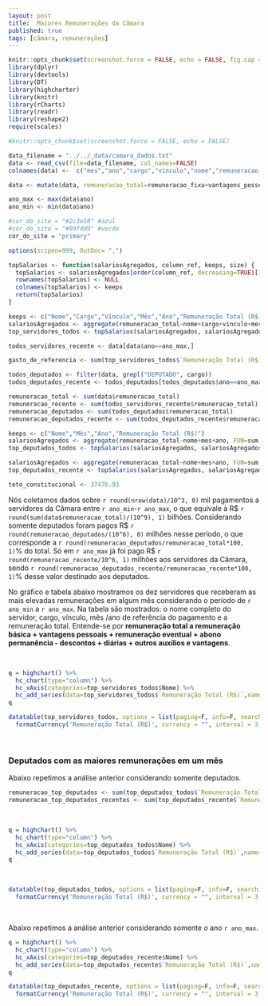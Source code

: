 ```yaml
---
layout: post
title:  Maiores Remunerações da Câmara
published: true
tags: [câmara, remunerações]
---
```


```r
knitr::opts_chunk$set(screenshot.force = FALSE, echo = FALSE, fig.cap = "")
library(dplyr)
library(devtools)
library(DT)
library(highcharter)
library(knitr)
library(rCharts)
library(readr)
library(reshape2)
require(scales)
```


```r
#knitr::opts_chunk$set(screenshot.force = FALSE, echo = FALSE)

data_filename = "../../_data/camara_dados.txt"
data <- read_csv(file=data_filename, col_names=FALSE)
colnames(data) <-  c("mes","ano","cargo","vinculo","nome","remuneracao_fixa","vantagens_pessoais","remuneracao_eventual","abono_permanencia","descontos","diarias","outros_auxilios","outras_vantagens")

data <- mutate(data, remuneracao_total=remuneracao_fixa+vantagens_pessoais+remuneracao_eventual+abono_permanencia-descontos+diarias+outros_auxilios+outras_vantagens)

ano_max <- max(data$ano)
ano_min <- min(data$ano)

#cor_do_site = "#2c3e50" #azul
#cor_do_site = "#99fdd9" #verde
cor_do_site = "primary"

options(scipen=999, OutDec= ",")

topSalarios <- function(salariosAgregados, column_ref, keeps, size) {
  topSalarios <- salariosAgregados[order(column_ref, decreasing=TRUE)[1:size],]
  rownames(topSalarios) <- NULL
  colnames(topSalarios) <- keeps
  return(topSalarios)
}

keeps <- c("Nome","Cargo","Vínculo","Mês","Ano","Remuneração Total (R$)")
salariosAgregados <- aggregate(remuneracao_total~nome+cargo+vinculo+mes+ano, FUN=sum, data)
top_servidores_todos <- topSalarios(salariosAgregados, salariosAgregados$remuneracao_total, keeps, 10)

todos_servidores_recente <- data[data$ano==ano_max,]

gasto_de_referencia <- sum(top_servidores_todos$`Remuneração Total (R$)`)

todos_deputados <- filter(data, grepl("DEPUTADO", cargo))
todos_deputados_recente <- todos_deputados[todos_deputados$ano==ano_max,]

remuneracao_total <- sum(data$remuneracao_total)
remuneracao_recente <- sum(todos_servidores_recente$remuneracao_total)
remuneracao_deputados <- sum(todos_deputados$remuneracao_total)
remuneracao_deputados_recente <- sum(todos_deputados_recente$remuneracao_total)

keeps <- c("Nome","Mês","Ano","Remuneração Total (R$)")
salariosAgregados <- aggregate(remuneracao_total~nome+mes+ano, FUN=sum, todos_deputados)
top_deputados_todos <- topSalarios(salariosAgregados, salariosAgregados$remuneracao_total, keeps, 10)

salariosAgregados <- aggregate(remuneracao_total~nome+mes+ano, FUN=sum, todos_deputados_recente)
top_deputados_recente <- topSalarios(salariosAgregados, salariosAgregados$remuneracao_total, keeps, 10)

teto_constitucional <- 37476.93

```

Nós coletamos dados sobre `r round(nrow(data)/10^3, 0)` mil pagamentos a servidores da Câmara entre `r ano_min`-`r ano_max`, o que equivale à R$ `r round(sum(data$remuneracao_total)/(10^9), 1)` bilhões. Considerando somente deputados foram pagos R$ `r round(remuneracao_deputados/(10^6), 0)` milhões nesse período, o que corresponde a `r round(remuneracao_deputados/remuneracao_total*100, 1)`% do total. Só em `r ano_max` já foi pago R$ `r round(remuneracao_recente/10^6, 1)` milhões aos servidores da Câmara, sendo `r round(remuneracao_deputados_recente/remuneracao_recente*100, 1)`% desse valor destinado aos deputados.

No gráfico e tabela abaixo mostramos os dez servidores que receberam as mais elevadas remunerações em algum mês considerando o período de `r ano_min` a `r ano_max`. Na tabela são mostrados: o nome completo do servidor, cargo, vínculo, mês /ano de referência do pagamento e a remuneração total. Entende-se por **remuneração total a remuneração básica + vantagens pessoais + remuneração eventual + abono permanência - descontos + diárias + outros auxílios e vantagens**.

&nbsp;&nbsp;&nbsp;


```r
q = highchart() %>%
  hc_chart(type="column") %>%
  hc_xAxis(categories=top_servidores_todos$Nome) %>%
  hc_add_series(data=top_servidores_todos$`Remuneração Total (R$)`,name="Nome dos servidores")
q
```


```r
datatable(top_servidores_todos, options = list(paging=F, info=F, searching=F), rownames=FALSE) %>%
  formatCurrency('Remuneração Total (R$)', currency = "", interval = 3, mark = ".", dec.mark=",")
```


&nbsp;&nbsp;&nbsp;

### Deputados com as maiores remunerações em um mês

Abaixo repetimos a análise anterior considerando somente deputados.

```r
remuneracao_top_deputados <- sum(top_deputados_todos$`Remuneração Total (R$)`)
remuneracao_top_deputados_recentes <- sum(top_deputados_recente$`Remuneração Total (R$)`)
```

&nbsp;&nbsp;&nbsp;


```r
q = highchart() %>%
  hc_chart(type="column") %>%
  hc_xAxis(categories=top_deputados_todos$Nome) %>%
  hc_add_series(data=top_deputados_todos$`Remuneração Total (R$)`,name="Nome dos deputados")
q
```

&nbsp;&nbsp;



```r
datatable(top_deputados_todos, options = list(paging=F, info=F, searching=F), rownames=FALSE) %>%
  formatCurrency('Remuneração Total (R$)', currency = "", interval = 3, mark = ".",dec.mark=",")
```

&nbsp;&nbsp;&nbsp;

Abaixo repetimos a análise anterior considerando somente o ano `r ano_max`.

```r
q = highchart() %>%
  hc_chart(type="column") %>%
  hc_xAxis(categories=top_deputados_recente$Nome) %>%
  hc_add_series(data=top_deputados_recente$`Remuneração Total (R$)`,name="Nome dos deputados")
q
```


```r
datatable(top_deputados_recente, options = list(paging=F, info=F, searching=F), rownames=FALSE) %>%
  formatCurrency('Remuneração Total (R$)', currency = "", interval = 3, mark = ".",dec.mark=",")
```

